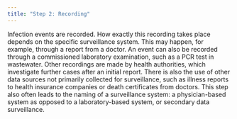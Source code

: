 ```yaml
---
title: "Step 2: Recording"
---
```


Infection events are recorded. How exactly this recording takes place depends on the specific surveillance system. This may happen, for example, through a report from a doctor. An event can also be recorded through a commissioned laboratory examination, such as a PCR test in wastewater. Other recordings are made by health authorities, which investigate further cases after an initial report. There is also the use of other data sources not primarily collected for surveillance, such as illness reports to health insurance companies or death certificates from doctors. This step also often leads to the naming of a surveillance system: a physician-based system as opposed to a laboratory-based system, or secondary data surveillance.

